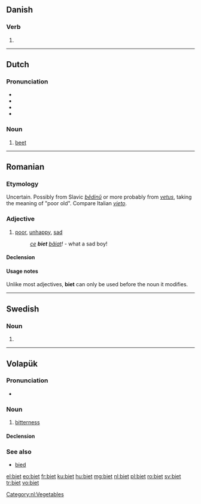 ==Danish==

===Verb===
{{head|da|verb form}}

# {{form of|past participle|bie|lang=da}}

----

==Dutch==

===Pronunciation===
* {{rhymes|it|lang=nl}}
* {{IPA|/bit/|lang=nl}}
* {{audio|Nl-biet.ogg|audio}}
* {{homophones|bied|lang=nl}}

===Noun===
{{nl-noun|f|bieten|bietje}}

# [[beet]]

[[Category:nl:Vegetables]]

----

==Romanian==

===Etymology===
Uncertain. Possibly from Slavic ''[[bĕdinŭ]]'' or more probably from {{etyl|la|ro}} ''[[vetus]]'', taking the meaning of "poor old". Compare Italian ''[[vieto]]''.

===Adjective===
{{ro-adj|4}}

# [[poor]], [[unhappy]], [[sad]]
#: ''[[ce]] '''biet''' [[băiat]]!'' - what a sad boy!

====Declension====
{{ro-adj-decl|fs=biată|mpl=bieți|fpl=biete|ms-def=bietul|fs-def=biata}}

====Usage notes====
Unlike most adjectives, '''biet''' can only be used before the noun it modifies.

----

==Swedish==

===Noun===
{{head|sv|noun form}}

# {{sv-noun-form-def|bi}}

----

==Volapük==

===Pronunciation===
* {{IPA|/biˈet/|lang=vo}}

===Noun===
{{vo-noun}}

# [[bitterness]]

====Declension====
{{vo-decl-noun}}

===See also===
* [[bied]]

[[el:biet]]
[[eo:biet]]
[[fr:biet]]
[[ku:biet]]
[[hu:biet]]
[[mg:biet]]
[[nl:biet]]
[[pl:biet]]
[[ro:biet]]
[[sv:biet]]
[[tr:biet]]
[[vo:biet]]